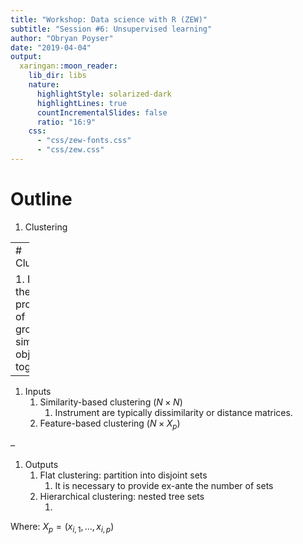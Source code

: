 ```yaml
---
title: "Workshop: Data science with R (ZEW)"
subtitle: "Session #6: Unsupervised learning"
author: "Obryan Poyser"
date: "2019-04-04"
output:
  xaringan::moon_reader:
    lib_dir: libs
    nature:
      highlightStyle: solarized-dark
      highlightLines: true
      countIncrementalSlides: false
      ratio: "16:9"
    css:
      - "css/zew-fonts.css"
      - "css/zew.css"
---
```


# Outline

1. Clustering



---
# Clustering

1. Def: the process of grouping similar objects together.

--

1. Inputs
    1. Similarity-based clustering $(N \times N)$
        1. Instrument are typically dissimilarity or distance matrices.
    1. Feature-based clustering $(N \times X_p)$


--

1. Outputs
    1. Flat clustering: partition into disjoint sets
        1. It is necessary to provide ex-ante the number of sets
    1. Hierarchical clustering: nested tree sets
        1. 
    
    
    
Where: 
$X_p=(x_{i,1},\dots,x_{i,p})$
